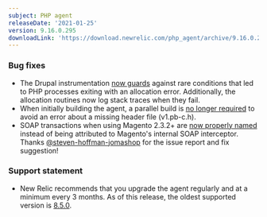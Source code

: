 ```yaml
---
subject: PHP agent
releaseDate: '2021-01-25'
version: 9.16.0.295
downloadLink: 'https://download.newrelic.com/php_agent/archive/9.16.0.295'
---
```


### Bug fixes

* The Drupal instrumentation [now guards](https://github.com/newrelic/newrelic-php-agent/pull/73) against rare conditions that led to PHP processes exiting with an allocation error. Additionally, the allocation routines now log stack traces when they fail.
* When initially building the agent, a parallel build is [no longer required](https://github.com/newrelic/newrelic-php-agent/pull/69) to avoid an error about a missing header file (v1.pb-c.h).
* SOAP transactions when using Magento 2.3.2+ are [now properly named](https://github.com/newrelic/newrelic-php-agent/pull/76) instead of being attributed to Magento's internal SOAP interceptor. Thanks [@steven-hoffman-jomashop](https://github.com/steven-hoffman-jomashop) for the issue report and fix suggestion!

### Support statement

* New Relic recommends that you upgrade the agent regularly and at a minimum every 3 months. As of this release, the oldest supported version is [8.5.0](https://docs.newrelic.com/docs/release-notes/agent-release-notes/php-release-notes/php-agent-850235).
